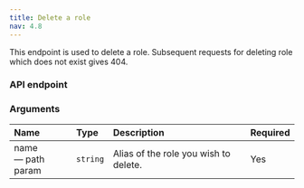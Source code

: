 ```yaml
---
title: Delete a role
nav: 4.8
---
```


This endpoint is used to delete a role. Subsequent requests for deleting role which does not exist gives 404.

### API endpoint

<DeleteRequest title="https://api.100ms.live/v2/templates/<template_id>/roles/<role_name>" />

### Arguments

| Name                    | Type     | Description                           | Required |
| :---------------------- | :------- | :------------------------------------ | :------- |
| name <br/> — path param | `string` | Alias of the role you wish to delete. | Yes      |
